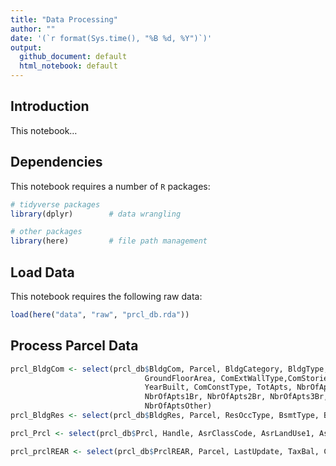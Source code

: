 ```yaml
---
title: "Data Processing"
author: ""
date: '(`r format(Sys.time(), "%B %d, %Y")`)'
output: 
  github_document: default
  html_notebook: default 
---
```


## Introduction
This notebook...

## Dependencies
This notebook requires a number of `R` packages:

```r
# tidyverse packages
library(dplyr)        # data wrangling

# other packages
library(here)         # file path management
```

## Load Data
This notebook requires the following raw data:

```r
load(here("data", "raw", "prcl_db.rda"))
```

## Process Parcel Data

```r
prcl_BldgCom <- select(prcl_db$BldgCom, Parcel, BldgCategory, BldgType, 
                              GroundFloorArea, ComExtWallType,ComStoriesCode, 
                              YearBuilt, ComConstType, TotApts, NbrOfAptsEff, 
                              NbrOfApts1Br, NbrOfApts2Br, NbrOfApts3Br, 
                              NbrOfAptsOther)
prcl_BldgRes <- select(prcl_db$BldgRes, Parcel, ResOccType, BsmtType, BsmtFinishType, BsmtAreaFinished, ResExtWallType, LivingAreaTotal, LivingAReaAtGrade, LivingAreaUpDown, FullBaths, HalfBaths, AirCondCentral, AirCondWindow, CentralHeating, Attic, Garage1, Garage2, Carport1, Carport2, YearBuilt, ResModelCode, ResModelAdjCode)

prcl_Prcl <- select(prcl_db$Prcl, Handle, AsrClassCode, AsrLandUse1, AsrLandUse2, Condominium, NbrOfUnits, NbrOfApts,Frontage, LandArea, AsdLand, AsdImprove, BillLand, BillImprove, AprLand, CostAprImprove, PriorAsdLand, PriorAsdImprove, PriorTaxAmt, CDALandUse1, CDLandUse2, Zoning, NbrOfBldgsRes, NbrOfBldgsCom, ResSalePrice, ResSaleDate)

prcl_prclREAR <- select(prcl_db$PrclREAR, Parcel, LastUpdate, TaxBal, ComResCode, NbrOfSewerLines, SewerLineSplit)
```

